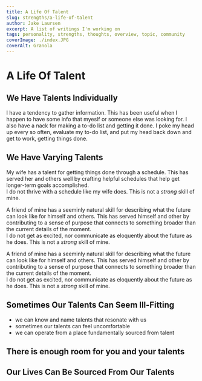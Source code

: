 ```yaml
---
title: A Life Of Talent
slug: strengths/a-life-of-talent
author: Jake Laursen
excerpt: A list of writings I'm working on
tags: personality, strengths, thoughts, overview, topic, community
coverImage: ./index.JPG
coverAlt: Granola
---
```


# A Life Of Talent

## We Have Talents Individually

I have a tendency to gather information. This has been useful when I happen to have some info that myeslf or someone else was looking for.
I also have a nack for making a to-do list and getting it done. I poke my head up every so often, evaluate my to-do list, and put my head back down and get to work, getting things done.

## We Have Varying Talents

My wife has a talent for getting things done through a schedule. This has served her and others well by crafting helpful schedules that help get longer-term goals accomplished.  
I do not thrive with a schedule like my wife does. This is not a _strong_ skill of mine.

A friend of mine has a seeminly natural skill for describing what the future can look like for himself and others. This has served himself and other by contributing to a sense of purpose that connects to something broader than the current details of the moment.  
I do not get as excited, nor communicate as eloquently about the future as he does. This is not a _strong_ skill of mine.

A friend of mine has a seeminly natural skill for describing what the future can look like for himself and others. This has served himself and other by contributing to a sense of purpose that connects to something broader than the current details of the moment.  
I do not get as excited, nor communicate as eloquently about the future as he does. This is not a _strong_ skill of mine.

## Sometimes Our Talents Can Seem Ill-Fitting

- we can know and name talents that resonate with us
- sometimes our talents can feel uncomfortable
- we can operate from a place fundamentally sourced from talent

## There is enough room for you and your talents

## Our Lives Can Be Sourced From Our Talents

